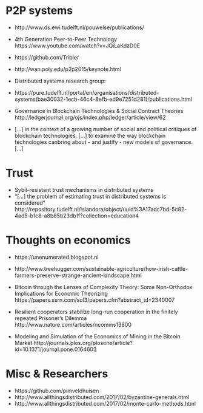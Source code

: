 

# P2P systems

- http://www.ds.ewi.tudelft.nl/pouwelse/publications/
- 4th Generation Peer-to-Peer Technology https://www.youtube.com/watch?v=JQiLaKdzD0E
- https://github.com/Tribler
- http://wan.poly.edu/p2p2015/keynote.html
- Distributed systems research group:
- https://pure.tudelft.nl/portal/en/organisations/distributed-systems(bae30032-1ecb-46c4-8efb-ed9e7251d281)/publications.html

- Governance in Blockchain Technologies & Social Contract Theories http://ledgerjournal.org/ojs/index.php/ledger/article/view/62 
- [...] in the context of a growing number of social and political critiques of blockchain technologies. [...] to examine the way blockchain technologies canbring about - and justify - new models of governance. [...] 


# Trust

- Sybil-resistant trust mechanisms in distributed systems
- "[...] the problem of estimating trust in distributed systems is considered" http://repository.tudelft.nl/islandora/object/uuid%3A17adc7bd-5c82-4ad5-b1c8-a8b85b23db1f?collection=education4


# Thoughts on economics

- https://unenumerated.blogspot.nl 
- http://www.treehugger.com/sustainable-agriculture/how-irish-cattle-farmers-preserve-strange-ancient-landscape.html
- Bitcoin through the Lenses of Complexity Theory: Some Non-Orthodox Implications for Economic Theorizing https://papers.ssrn.com/sol3/papers.cfm?abstract_id=2340007

- Resilient cooperators stabilize long-run cooperation in the finitely repeated Prisoner’s Dilemma http://www.nature.com/articles/ncomms13800 

- Modeling and Simulation of the Economics of Mining in the Bitcoin Market http://journals.plos.org/plosone/article?id=10.1371/journal.pone.0164603

 
# Misc & Researchers

- https://github.com/pimveldhuisen
- http://www.allthingsdistributed.com/2017/02/byzantine-generals.html
- http://www.allthingsdistributed.com/2017/02/monte-carlo-methods.html






